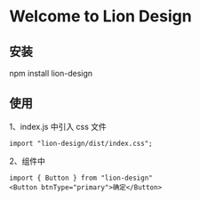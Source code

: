 
<Meta title="Example/Introduction" />

# Welcome to Lion Design

## 安装

npm install lion-design

## 使用

1、index.js 中引入 css 文件

```
import "lion-design/dist/index.css";
```

2、组件中

```
import { Button } from "lion-design"
<Button btnType="primary">确定</Button>
```
